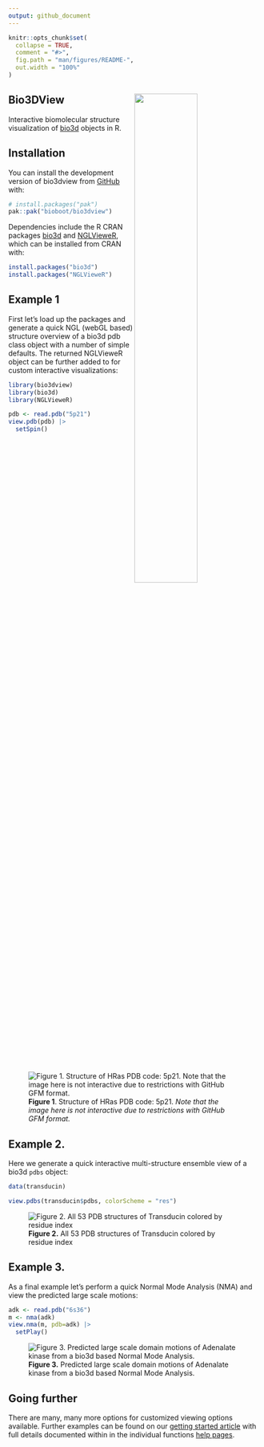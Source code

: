 ```yaml
---
output: github_document
---
```


<!-- README.md is generated from README.Rmd. Please edit that file -->

```r
knitr::opts_chunk$set(
  collapse = TRUE,
  comment = "#>",
  fig.path = "man/figures/README-",
  out.width = "100%"
)
```

## Bio3DView <img src="man/figures/bio3d-logo.png" style="width: 50%;" align="right" />

<!-- badges: start -->
<!-- badges: end -->

Interactive biomolecular structure visualization of [bio3d](http://thegrantlab.org/bio3d/) objects in R.  

## Installation

You can install the development version of bio3dview from [GitHub](https://github.com/bioboot/bio3dview) with:

``` r
# install.packages("pak")
pak::pak("bioboot/bio3dview")
```

Dependencies include the R CRAN packages [bio3d](https://cran.r-project.org/web/packages/bio3d/index.html) and [NGLVieweR](https://cran.r-project.org/web/packages/NGLVieweR/), which can be installed from CRAN with:

``` r
install.packages("bio3d")
install.packages("NGLVieweR")
```


## Example 1

First let's load up the packages and generate a quick NGL (webGL based) structure overview of a bio3d pdb class object with a number of simple defaults. The returned NGLVieweR object can be further added to for custom interactive visualizations:

```r
library(bio3dview)
library(bio3d)
library(NGLVieweR)

pdb <- read.pdb("5p21")
view.pdb(pdb) |>
  setSpin()
```

![**Figure 1**. Structure of HRas PDB code: 5p21. *Note that the image here is not interactive due to restrictions with GitHub GFM format.*](man/figures/fig1a.gif)

## Example 2.
Here we generate a quick interactive multi-structure ensemble view of a bio3d `pdbs` object:

```r
data(transducin)

view.pdbs(transducin$pdbs, colorScheme = "res") 
```

![**Figure 2.** All 53 PDB structures of Transducin colored by residue index](man/figures/fig2.png) 

## Example 3.
As a final example let's perform a quick Normal Mode Analysis (NMA) and view the predicted large scale motions:

```r
adk <- read.pdb("6s36")
m <- nma(adk)
view.nma(m, pdb=adk) |>
  setPlay()
```

![**Figure 3.** Predicted large scale domain motions of Adenalate kinase from a  bio3d based Normal Mode Analysis.](man/figures/fig3.gif)

## Going further

There are many, many more options for customized viewing options available. Further examples can be found on our [getting started article]() with full details documented within in the individual functions [help pages]().

